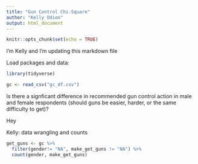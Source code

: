 ```yaml
---
title: "Gun Control Chi-Square"
author: "Kelly Odion"
output: html_document
---
```


```r
knitr::opts_chunk$set(echo = TRUE)
```

I'm Kelly and I'm updating this markdown file

Load packages and data:

```r
library(tidyverse)

gc <- read_csv("gc_df.csv")
```

Is there a signficant difference in recommended gun control action in male and female respondents (should guns be easier, harder, or the same difficulty to get)? 



Hey

Kelly: data wrangling and counts 

```r
get_guns <- gc %>% 
  filter(gender!= "NA", make_get_guns != "NA") %>% 
  count(gender, make_get_guns)


```

